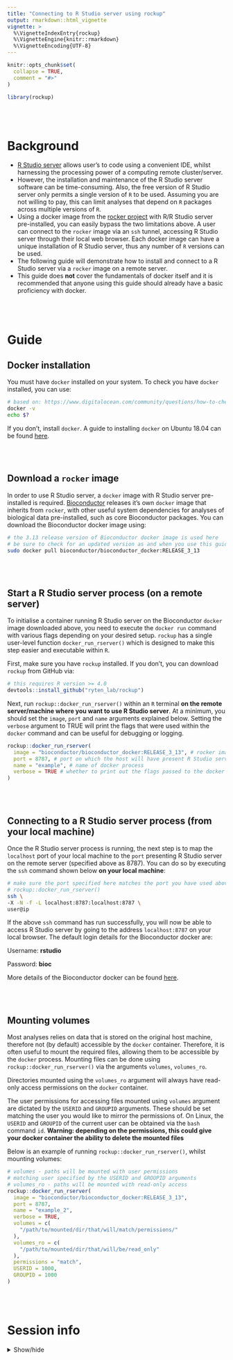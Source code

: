 ```yaml
---
title: "Connecting to R Studio server using rockup"
output: rmarkdown::html_vignette
vignette: >
  %\VignetteIndexEntry{rockup}
  %\VignetteEngine{knitr::rmarkdown}
  %\VignetteEncoding{UTF-8}
---
```


```r
knitr::opts_chunk$set(
  collapse = TRUE,
  comment = "#>"
)
```

```r
library(rockup)
```

<br><br>

# Background

- [R Studio server](https://www.rstudio.com/products/rstudio/download-server/) allows user's to code using a convenient IDE, whilst harnessing the processing power of a computing remote cluster/server. 
- However, the installation and maintenance of the R Studio server software can be time-consuming. Also, the free version of R Studio server only permits a single version of `R` to be used. Assuming you are not willing to pay, this can limit analyses that depend on `R` packages across multiple versions of `R`. 
- Using a docker image from the [rocker project](https://hub.docker.com/r/rocker/rstudio) with R/R Studio server pre-installed, you can easily bypass the two limitations above. A user can connect to the `rocker` image via an `ssh` tunnel, accessing R Studio server through their local web browser. Each docker image can have a unique installation of R Studio server, thus any number of `R` versions can be used. 
- The following guide will demonstrate how to install and connect to a R Studio server via a `rocker` image on a remote server. 
- This guide does **not** cover the fundamentals of docker itself and it is recommended that anyone using this guide should already have a basic proficiency with docker.  

<br><br>

# Guide

## Docker installation

You must have `docker` installed on your system. To check you have `docker` installed, you can use: 

```bash
# based on: https://www.digitalocean.com/community/questions/how-to-check-for-docker-installation
docker -v
echo $?
```

If you don't, install `docker`. A guide to installing `docker` on Ubuntu 18.04 can be found [here](https://www.digitalocean.com/community/tutorials/how-to-install-and-use-docker-on-ubuntu-18-04).

<br><br>

## Download a `rocker` image

In order to use R Studio server, a `docker` image with R Studio server pre-installed is required. [Bioconductor](https://www.bioconductor.org/help/docker/) releases it's own `docker` image that inherits from `rocker`, with other useful system dependencies for analyses of biological data pre-installed, such as core Bioconductor packages. You can download the Bioconductor docker image using:

```bash
# the 3.13 release version of Bioconductor docker image is used here
# be sure to check for an updated version as and when you use this guide
sudo docker pull bioconductor/bioconductor_docker:RELEASE_3_13
```

<br><br>

## Start a R Studio server process (on a remote server)

To initialise a container running R Studio server on the Bioconductor `docker` image downloaded above, you need to execute the `docker run` command with various flags depending on your desired setup. `rockup` has a single user-level function `docker_run_rserver()` which is designed to make this step easier and executable within `R`. 

First, make sure you have `rockup` installed. If you don't, you can download `rockup` from GitHub via:

```r
# this requires R version >= 4.0
devtools::install_github("ryten_lab/rockup")
```

Next, run `rockup::docker_run_rserver()` within an `R` terminal **on the remote server/machine where you want to use R Studio server**. At a minimum, you should set the `image`, `port` and `name` arguments explained below. Setting the `verbose` argument to TRUE will print the flags that were used within the `docker` command and can be useful for debugging or logging. 

```r
rockup::docker_run_rserver(
  image = "bioconductor/bioconductor_docker:RELEASE_3_13", # rocker image
  port = 8787, # port on which the host will have present R Studio server
  name = "example", # name of docker process
  verbose = TRUE # whether to print out the flags passed to the docker command
)
```

<br><br>

## Connecting to a R Studio server process (from your local machine)

Once the R Studio server process is running, the next step is to map the `localhost` port of your local machine to the `port` presenting R Studio server on the remote server (specified above as 8787). You can do so by executing the `ssh` command shown below **on your local machine**: 

```bash
# make sure the port specified here matches the port you have used above in 
# rockup::docker_run_rserver()
ssh \
-X -N -f -L localhost:8787:localhost:8787 \
user@ip
```

If the above `ssh` command has run successfully, you will now be able to access R Studio server by going to the address `localhost:8787` on your local browser. The default login details for the Bioconductor docker are:

Username: **rstudio**

Password: **bioc**

More details of the Bioconductor docker can be found [here](https://www.bioconductor.org/help/docker/).

<br><br>

## Mounting volumes 

Most analyses relies on data that is stored on the original host machine, therefore not (by default) accessible by the `docker` container. Therefore, it is often useful to mount the required files, allowing them to be accessible by the `docker` process. Mounting files can be done using `rockup::docker_run_rserver()` via the arguments `volumes`, `volumes_ro`. 

Directories mounted using the `volumes_ro` argument will always have read-only access permissions on the `docker` container. 

The user permissions for accessing files mounted using `volumes` argument are dictated by the `USERID` and `GROUPID` arguments. These should be set matching the user you would like to mirror the permissions of. On Linux, the `USERID` and `GROUPID` of the current user can be obtained via the `bash` command `id`. **Warning: depending on the permissions, this could give your docker container the ability to delete the mounted files**

Below is an example of running `rockup::docker_run_rserver()`, whilst mounting volumes: 

```r
# volumes - paths will be mounted with user permissions
# matching user specified by the USERID and GROUPID arguments
# volumes_ro - paths will be mounted with read-only access
rockup::docker_run_rserver(
  image = "bioconductor/bioconductor_docker:RELEASE_3_13",
  port = 8787,
  name = "example_2",
  verbose = TRUE,
  volumes = c(
    "/path/to/mounted/dir/that/will/match/permissions/"
  ),
  volumes_ro = c(
    "/path/to/mounted/dir/that/will/be/read_only"
  ),
  permissions = "match",
  USERID = 1000,
  GROUPID = 1000
)
```

<br><br>

# Session info

<details>
  <summary>Show/hide</summary>
```r

library("sessioninfo")

options(width = 120)

session_info()
```
</details> 
